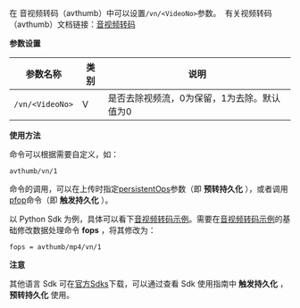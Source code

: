 在 音视频转码（avthumb）中可以设置`/vn/<VideoNo>`参数。 &nbsp;有关视频转码（avthumb）文档链接：[音视频转码](http://developer.qiniu.com/code/v6/api/dora-api/av/avthumb.html)

**参数设置**

| 参数名称            | 类别   | 说明                      |
| --------------- | ---- | ----------------------- |
| `/vn/<VideoNo>` | V    | 是否去除视频流，0为保留，1为去除。默认值为0 |

**使用方法**

命令可以根据需要自定义，如：

    avthumb/vn/1

命令的调用，可以在上传时指定[persistentOps](/kodo/manual/1206/put-policy#3)参数（即 **预转持久化** ），或者调用[pfop](/dora/manual/1291/persistent-data-processing-pfop)命令（即 **触发持久化** ）。

以 Python Sdk 为例，具体可以看下[音视频转码示例](http://developer.qiniu.com/code/v6/api/dora-api/av/avthumb.html#avthumb-samples)。需要在[音视频转码示例](http://developer.qiniu.com/code/v6/api/dora-api/av/avthumb.html#avthumb-samples)的基础修改数据处理命令 **fops** ，将其修改为：

    fops = avthumb/mp4/vn/1

**注意**

其他语言 Sdk 可在[官方Sdks](http://developer.qiniu.com/resource/official.html#sdk)下载，可以通过查看 Sdk 使用指南中 **触发持久化** ， **预转持久化** 使用。

